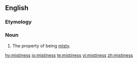 ==English==

===Etymology===
{{suffix|misty|ness|lang=en}}

===Noun===
{{en-noun|-}}

# The property of being [[misty]].

[[hy:mistiness]]
[[io:mistiness]]
[[te:mistiness]]
[[vi:mistiness]]
[[zh:mistiness]]